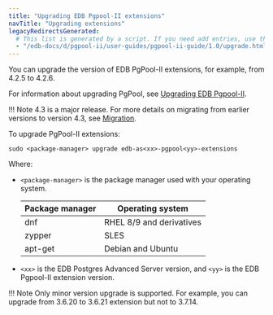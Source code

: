 ```yaml
---
title: "Upgrading EDB Pgpool-II extensions"
navTitle: "Upgrading extensions"
legacyRedirectsGenerated:
  # This list is generated by a script. If you need add entries, use the `legacyRedirects` key.
  - "/edb-docs/d/pgpool-ii/user-guides/pgpool-ii-guide/1.0/upgrade.html"
---
```


<div id="upgrade" class="registered_link"></div>

You can upgrade the version of EDB PgPool-II extensions, for example, from 4.2.5 to 4.2.6. 

For information about upgrading PgPool, see [Upgrading EDB Pgpool-II](../installing/upgrading).

!!! Note 
    4.3 is a major release. For more details on migrating from earlier versions to version 4.3, see [Migration](https://www.pgpool.net/docs/43/en/html/release-4-3-0.html#MIGRATION-4-3-0).

To upgrade PgPool-II extensions:

```shell
sudo <package-manager> upgrade edb-as<xx>-pgpool<yy>-extensions
```

Where:

-  `<package-manager>` is the package manager used with your operating system.

   | Package manager |         Operating system         |
   | --------------- | -------------------------------- |
   | dnf             | RHEL 8/9 and derivatives         |
   | zypper          | SLES                             |
   | apt-get         | Debian and Ubuntu                | 

- `<xx>` is the EDB Postgres Advanced Server version, and `<yy>` is the EDB Pgpool-II extension version.

!!! Note
    Only minor version upgrade is supported. For example, you can upgrade from 3.6.20 to 3.6.21 extension but not to 3.7.14.
